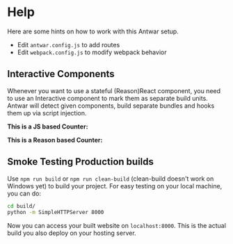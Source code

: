 
# Help

Here are some hints on how to work with this Antwar setup.

- Edit `antwar.config.js` to add routes
- Edit `webpack.config.js` to modify webpack behavior

## Interactive Components

Whenever you want to use a stateful (Reason)React component, you need to use an
Interactive component to mark them as separate build units. Antwar will detect
given components, build separate bundles and hooks them up via script injection.

**This is a JS based Counter:**

<Interactive id="components/infra/Counter.js" component={Counter} count={5} />

**This is a Reason based Counter:**
<Interactive id="components/infra/ReCounter.re.js" component={ReCounter} count={5} />

## Smoke Testing Production builds

Use `npm run build` or `npm run clean-build` (clean-build doesn't work on Windows yet) to build your project. For easy
testing on your local machine, you can do:

```sh
cd build/
python -m SimpleHTTPServer 8000
```

Now you can access your built website on `localhost:8000`. This is the
actual build you also deploy on your hosting server.